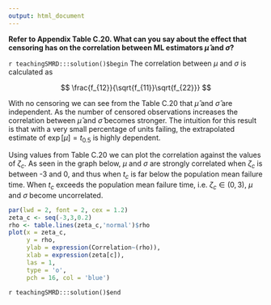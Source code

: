 ```yaml
---
output: html_document
---
```


__Refer to Appendix Table C.20.  What can you say about the effect that censoring has on the correlation between ML estimators $\widehat{\mu}$ and $\widehat{\sigma}$?__

`r teachingSMRD:::solution()$begin`
The correlation between $\mu$ and $\sigma$ is calculated as

$$
\frac{f_{12}}{\sqrt{f_{11}}\sqrt{f_{22}}}
$$ 

With no censoring we can see from the Table C.20 that $\widehat{\mu}$ and $\widehat{\sigma}$ are independent. As the number of censored observations increases the correlation between $\widehat{\mu}$ and $\widehat{\sigma}$ becomes stronger.  The intuition for this result is that with a very small percentage of units failing, the extrapolated estimate of $\exp[\mu]=t_{0.5}$ is highly dependent.

Using values from Table C.20 we can plot the correlation against the values of $\zeta_c$. As seen in the graph below, $\mu$ and $\sigma$ are strongly correlated when $\zeta_c$ is between -3 and 0, and thus when $t_c$ is far below the population mean failure time.  When $t_c$ exceeds the population mean failure time, i.e. $\zeta_c \in (0,3)$, $\mu$ and $\sigma$ become uncorrelated.

```r
par(lwd = 2, font = 2, cex = 1.2)
zeta_c <- seq(-3,3,0.2)
rho <- table.lines(zeta_c,'normal')$rho
plot(x = zeta_c,
     y = rho,
     ylab = expression(Correlation~(rho)), 
     xlab = expression(zeta[c]),
     las = 1, 
     type = 'o',
     pch = 16, col = 'blue')
```
`r teachingSMRD:::solution()$end`
